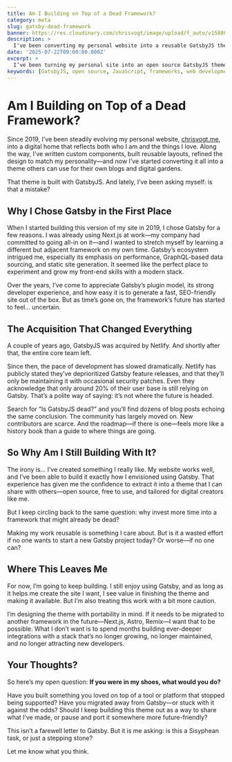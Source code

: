 ```yaml
---
title: Am I Building on Top of a Dead Framework?
category: meta
slug: gatsby-dead-framework
banner: https://res.cloudinary.com/chrisvogt/image/upload/f_auto/v1588692295/chrisvogt-me/photo/hello-world
description: >
  I've been converting my personal website into a reusable GatsbyJS theme, but can't help wondering: is it worth building on a framework that might already be dead?
date: '2025-07-22T09:00:00.000Z'
excerpt: >
  I’ve been turning my personal site into an open source GatsbyJS theme, but with the framework no longer actively developed, I’m questioning the value of continuing to invest in it.
keywords: [GatsbyJS, open source, JavaScript, frameworks, web development]
---
```


# Am I Building on Top of a Dead Framework?

Since 2019, I’ve been steadily evolving my personal website, [chrisvogt.me](https://www.chrisvogt.me), into a digital home that reflects both who I am and the things I love. Along the way, I’ve written custom components, built reusable layouts, refined the design to match my personality—and now I’ve started converting it all into a theme others can use for their own blogs and digital gardens.

That theme is built with GatsbyJS. And lately, I’ve been asking myself: is that a mistake?

## Why I Chose Gatsby in the First Place

When I started building this version of my site in 2019, I chose Gatsby for a few reasons. I was already using Next.js at work—my company had committed to going all-in on it—and I wanted to stretch myself by learning a different but adjacent framework on my own time. Gatsby’s ecosystem intrigued me, especially its emphasis on performance, GraphQL-based data sourcing, and static site generation. It seemed like the perfect place to experiment and grow my front-end skills with a modern stack.

Over the years, I’ve come to appreciate Gatsby’s plugin model, its strong developer experience, and how easy it is to generate a fast, SEO-friendly site out of the box. But as time’s gone on, the framework’s future has started to feel... uncertain.

## The Acquisition That Changed Everything

A couple of years ago, GatsbyJS was acquired by Netlify. And shortly after that, the entire core team left.

Since then, the pace of development has slowed dramatically. Netlify has publicly stated they’ve deprioritized Gatsby feature releases, and that they’ll only be maintaining it with occasional security patches. Even they acknowledge that only around 20% of their user base is still relying on Gatsby. That’s a polite way of saying: it’s not where the future is headed.

Search for “Is GatsbyJS dead?” and you’ll find dozens of blog posts echoing the same conclusion. The community has largely moved on. New contributors are scarce. And the roadmap—if there is one—feels more like a history book than a guide to where things are going.

## So Why Am I Still Building With It?

The irony is... I’ve created something I really like. My website works well, and I’ve been able to build it exactly how I envisioned using Gatsby. That experience has given me the confidence to extract it into a theme that I can share with others—open source, free to use, and tailored for digital creators like me.

But I keep circling back to the same question: why invest more time into a framework that might already be dead?

Making my work reusable is something I care about. But is it a wasted effort if no one wants to start a new Gatsby project today? Or worse—if no one can?

## Where This Leaves Me

For now, I’m going to keep building. I still enjoy using Gatsby, and as long as it helps me create the site I want, I see value in finishing the theme and making it available. But I’m also treating this work with a bit more caution.

I’m designing the theme with portability in mind. If it needs to be migrated to another framework in the future—Next.js, Astro, Remix—I want that to be possible. What I don’t want is to spend months building ever-deeper integrations with a stack that’s no longer growing, no longer maintained, and no longer attracting new developers.

## Your Thoughts?

So here’s my open question: **If you were in my shoes, what would you do?**

Have you built something you loved on top of a tool or platform that stopped being supported? Have you migrated away from Gatsby—or stuck with it against the odds? Should I keep building this theme out as a way to share what I’ve made, or pause and port it somewhere more future-friendly?

This isn’t a farewell letter to Gatsby. But it is me asking: is this a Sisyphean task, or just a stepping stone?

Let me know what you think.
